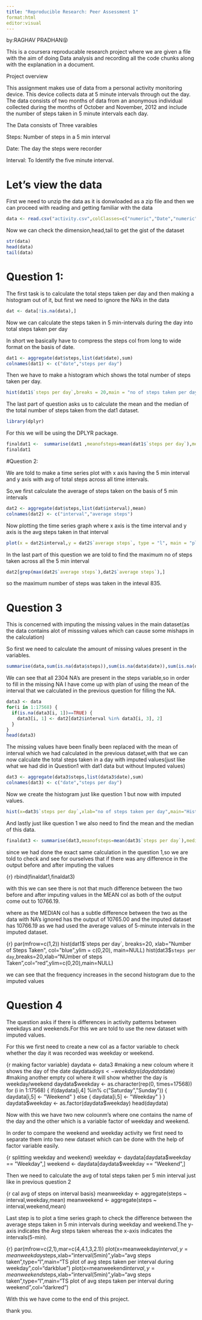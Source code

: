 ```yaml
---
title: "Reproducible Research: Peer Assessment 1"
format:html
editor:visual
---
```

by:RAGHAV PRADHAN😝

This is a coursera reproducable research project where we are given a file with the aim of doing Data analysis and recording all the code chunks along with the explanation in a document.

Project overview

This assignment makes use of data from a personal activity monitoring device. This device collects data at 5 minute intervals through out the day. The data consists of two months of data from an anonymous individual collected during the months of October and November, 2012 and include the number of steps taken in 5 minute intervals each day.

The Data consists of Three varaibles

Steps: Number of steps in a 5 min interval

Date: The day the steps were recorder

Interval: To Identify the five minute interval.

# Let's view the data

First we need to unzip the data as it is donwloaded as a zip file and then we can proceed with reading and getting familiar with the data

```r
data <- read.csv("activity.csv",colClasses=c("numeric","Date","numeric"))
```

Now we can check the dimension,head,tail to get the gist of the dataset

```r
str(data)
head(data)
tail(data)
```

# Question 1:

The first task is to calculate the total steps taken per day and then making a histogram out of it, but first we need to ignore the NA's in the data

```r
dat <- data[!is.na(data),]
```

Now we can calculate the steps taken in 5 min-intervals during the day into total steps taken per day

In short we basically have to compress the steps col from long to wide format on the basis of date.

```r
dat1 <- aggregate(dat$steps,list(dat$date),sum)
colnames(dat1) <- c("date","steps per day")
```

Then we have to make a histogram which shows the total number of steps taken per day.

```r
hist(dat1$`steps per day`,breaks = 20,main = "no of steps taken per day",xlab = "steps per day",col = "blue")
```

The last part of question asks us to calculate the mean and the median of the total number of steps taken from the dat1 dataset.

```r
library(dplyr)
```

For this we will be using the DPLYR package.

```r
finaldat1 <-  summarise(dat1 ,meanofsteps=mean(dat1$`steps per day`),medianofsteps=median(dat1$`steps per day`))
finaldat1
```

#Question 2:

We are told to make a time series plot with x axis having the 5 min interval and y axis with avg of total steps across all time intervals.

So,we first calculate the average of steps taken on the basis of 5 min intervals

```r
dat2 <- aggregate(dat$steps,list(dat$interval),mean)
colnames(dat2) <- c("interval","average steps")
```

Now plotting the time series graph where x axis is the time interval and y axis is the avg steps taken in that interval

```r
plot(x = dat2$interval,y = dat2$`average steps`, type = "l", main = "plot of avg steps in intervals",xlab = "intervals of 5-mins",ylab = "avg steps",col="darkblue")
```

In the last part of this question we are told to find the maximum no of steps taken across all the 5 min interval

```r
dat2[grep(max(dat2$`average steps`),dat2$`average steps`),]
```

so the maximum number of steps was taken in the inteval 835.


# Question 3

This is concerned with imputing the missing values in the main dataset(as the data contains alot of misssing values which can cause some mishaps in the calculation)

So first we need to calculate the amount of missing values present in the variables.

```r
summarise(data,sum(is.na(data$steps)),sum(is.na(data$date)),sum(is.na(data$interval)))
```

We can see that all 2304 NA's are present in the steps variable,so in order to fill in the missing NA I have come up with plan of using the mean of the interval that we calculated in the previous question for filling the NA.

```r
data3 <- data
for(i in 1:17568) {
  if(is.na(data3[i, 1])==TRUE) {
    data3[i, 1] <- dat2[dat2$interval %in% data3[i, 3], 2]
  } 
}
head(data3)
```

The missing values have been finally been replaced with the mean of interval which we had calculated in the previous dataset,with that we can now calculate the total steps taken in a day with imputed values(just like what we had did in Question1 with dat1 data but without Imputed values)

```r
dat3 <- aggregate(data3$steps,list(data3$date),sum)
colnames(dat3) <- c("date","steps per day")
```

Now we create the histogram just like question 1 but now with imputed values.


```r
hist(x=dat3$`steps per day`,xlab="no of steps taken per day",main="Histogram of total steps taken per day",breaks=20,col="red")
```

And lastly just like question 1 we also need to find the mean and the median of this data.

```r
finaldat3 <- summarise(dat3,meanofsteps=mean(dat3$`steps per day`),medianofsteps=median(dat3$`steps per day`))
```


since we had done the exact same calculation in the question 1,so we are told to check and see for ourselves that if there was any difference in the output before and after imputing the values

{r}
rbind(finaldat1,finaldat3)

with this we can see there is not that much difference between the two before and after imputing values in the MEAN col as both of the output come out to 10766.19.

where as the MEDIAN col has a subtle difference between the two as the data with NA's ignored has the output of 10765.00 and the imputed dataset has 10766.19 as we had used the average values of 5-minute intervals in the imputed dataset.

{r}
par(mfrow=c(1,2))
hist(dat1$`steps per day`, breaks=20, xlab="Number of Steps Taken", col="blue",ylim = c(0,20), main=NULL)
hist(dat3$`steps per day`,breaks=20,xlab="NUmber of steps Taken",col="red",ylim=c(0,20),main=NULL)

we can see that the frequency increases in the second histogram due to the imputed values

# Question 4

The question asks if there is differences in activity patterns between weekdays and weekends.For this we are told to use the new dataset with imputed values.

For this we first need to create a new col as a factor variable to check whether the day it was recorded was weekday or weekend.

{r making factor variable}
daydata <- data3
#making a new coloum where it shows the day of the date
daydata$days <- weekdays(daydata$date)
#making another empty col where it will show whether the day is weekday/weekend
daydata$weekday <- as.character(rep(0, times=17568))
for (i in 1:17568) {
  if(daydata[i,4] %in% c("Saturday","Sunday")) {
    daydata[i,5] <- "Weekend" 
  } else {
    daydata[i,5] <- "Weekday"
  }
}
daydata$weekday <- as.factor(daydata$weekday)
head(daydata)

Now with this we have two new colounm's where one contains the name of the day and the other which is a variable factor of weekday and weekend.

In order to compare the weekend and weekday activity we first need to separate them into two new dataset which can be done with the help of factor variable easily.

{r splitting weekday and weekend}
weekday <- daydata[daydata$weekday == "Weekday",]
weekend <- daydata[daydata$weekday == "Weekend",]

Then we need to calculate the avg of total steps taken per 5 min interval just like in previous question 2

{r cal avg of steps on interval basis}
meanweekday <- aggregate(steps ~ interval,weekday,mean)
meanweekend <- aggregate(steps ~ interval,weekend,mean)

Last step is to plot a time series graph to check the difference between the average steps taken in 5 min intervals during weekday and weekend.The y-axis indicates the Avg steps taken whereas the x-axis indicates the intervals(5-min).

{r}
par(mfrow=c(2,1),mar=c(4,4.1,3,2.1))
plot(x=meanweekday$interval,y=meanweekday$steps,xlab="interval(5min)",ylab="avg steps taken",type="l",main="TS plot of avg steps taken per interval during weekday",col="darkblue")
plot(x=meanweekend$interval,y=meanweekend$steps,xlab="interval(5min)",ylab="avg steps taken",type="l",main="TS plot of avg steps taken per interval during weekend",col="darkred")

With this we have come to the end of this project.

thank you.


